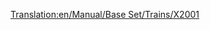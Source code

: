[[Translation:en/Manual/Base Set/Trains/X2001]]
{{nl/Manual/Base Set/Trains/Treinen|Naam=X2001
|Afbeelding=[[File:en/Manual/Base Set/Trains/X2001.png]]
|Kosten=£60,937 ($121.874)
|Snelheid=305 km/h (190 mph)
|Gewicht=95 t
|Kracht=9,000 pk (6.618 kW)
|Onderhoudskosten=£3,234 ($6.468)
|Ontworpen=1999
|Levensduur=20
|Capaciteit=n.v.t.
|Omschrijving=Dit is de eerst beschikbare locomotief voor monorails, en is krachtiger en sneller dan de beste elektrische locomotief, de [[nl/Manual/Base Set/Trains/AsiaStar|"AsiaStar"]]. Gebruik 2 of meer van deze locomotieven om de maximale snelheid te halen met langere treinen.
|Real-life=Waarschijnlijk is de naam van deze trein afkomstig van de Zweedse [https://www.wikipedia.org/wiki/X2000 X2000] trein (technisch bekend als X2; X2000 is een merknaam). Op http://www.lococarriage.org.uk/x2000.htm (EN) staat een volledig verhaal over de X2000 - de trein voor het jaar 2000!
}}